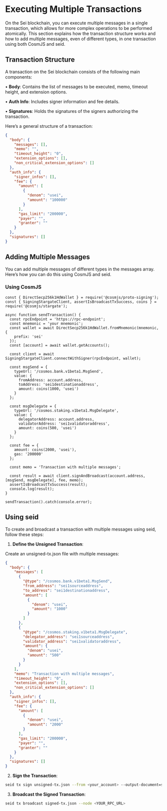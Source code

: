 # Executing Multiple Transactions

On the Sei blockchain, you can execute multiple messages in a single
transaction, which allows for more complex operations to be performed
atomically. This section explains how the transaction structure works and how to
add multiple messages, even of different types, in one transaction using both
CosmJS and seid.

## **Transaction Structure**

A transaction on the Sei blockchain consists of the following main components:

• **Body**: Contains the list of messages to be executed, memo, timeout height,
and extension options.

• **Auth Info**: Includes signer information and fee details.

• **Signatures**: Holds the signatures of the signers authorizing the
transaction.

Here’s a general structure of a transaction:

```json copy
{
  "body": {
    "messages": [],
    "memo": "",
    "timeout_height": "0",
    "extension_options": [],
    "non_critical_extension_options": []
  },
  "auth_info": {
    "signer_infos": [],
    "fee": {
      "amount": [
        {
          "denom": "usei",
          "amount": "100000"
        }
      ],
      "gas_limit": "200000",
      "payer": "",
      "granter": ""
    }
  },
  "signatures": []
}
```

## **Adding Multiple Messages**

You can add multiple messages of different types in the messages array. Here’s
how you can do this using CosmJS and seid.

### **Using CosmJS**

```tsx copy
const { DirectSecp256k1HdWallet } = require('@cosmjs/proto-signing');
const { SigningStargateClient, assertIsBroadcastTxSuccess, coins } = require('@cosmjs/stargate');

async function sendTransaction() {
  const rpcEndpoint = 'https://rpc-endpoint';
  const mnemonic = 'your mnemonic';
  const wallet = await DirectSecp256k1HdWallet.fromMnemonic(mnemonic, {
    prefix: 'sei'
  });
  const [account] = await wallet.getAccounts();

  const client = await SigningStargateClient.connectWithSigner(rpcEndpoint, wallet);

  const msgSend = {
    typeUrl: '/cosmos.bank.v1beta1.MsgSend',
    value: {
      fromAddress: account.address,
      toAddress: 'sei1destinationaddress',
      amount: coins(1000, 'usei')
    }
  };

  const msgDelegate = {
    typeUrl: '/cosmos.staking.v1beta1.MsgDelegate',
    value: {
      delegatorAddress: account.address,
      validatorAddress: 'sei1validatoraddress',
      amount: coins(500, 'usei')
    }
  };

  const fee = {
    amount: coins(2000, 'usei'),
    gas: '200000'
  };

  const memo = 'Transaction with multiple messages';

  const result = await client.signAndBroadcast(account.address, [msgSend, msgDelegate], fee, memo);
  assertIsBroadcastTxSuccess(result);
  console.log(result);
}

sendTransaction().catch(console.error);
```

## Using seid

To create and broadcast a transaction with multiple messages using seid, follow
these steps:

1. **Define the Unsigned Transaction**:

Create an unsigned-tx.json file with multiple messages:

```json copy
{
  "body": {
    "messages": [
      {
        "@type": "/cosmos.bank.v1beta1.MsgSend",
        "from_address": "sei1sourceaddress",
        "to_address": "sei1destinationaddress",
        "amount": [
          {
            "denom": "usei",
            "amount": "1000"
          }
        ]
      },
      {
        "@type": "/cosmos.staking.v1beta1.MsgDelegate",
        "delegator_address": "sei1sourceaddress",
        "validator_address": "sei1validatoraddress",
        "amount": {
          "denom": "usei",
          "amount": "500"
        }
      }
    ],
    "memo": "Transaction with multiple messages",
    "timeout_height": "0",
    "extension_options": [],
    "non_critical_extension_options": []
  },
  "auth_info": {
    "signer_infos": [],
    "fee": {
      "amount": [
        {
          "denom": "usei",
          "amount": "2000"
        }
      ],
      "gas_limit": "200000",
      "payer": "",
      "granter": ""
    }
  },
  "signatures": []
}
```

2. **Sign the Transaction**:

```bash copy
seid tx sign unsigned-tx.json --from <your_account> --output-document=signed-tx.json --node <YOUR_RPC_URL>
```

3. **Broadcast the Signed Transaction**:

```bash copy
seid tx broadcast signed-tx.json --node <YOUR_RPC_URL>
```
